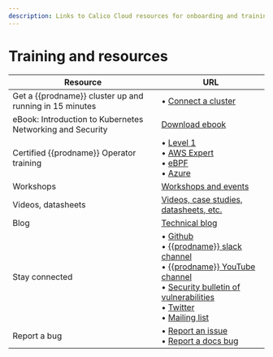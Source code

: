```yaml
---
description: Links to Calico Cloud resources for onboarding and training.
---
```


# Training and resources

| Resource                                                  | URL                                                          |
| --------------------------------------------------------- | ------------------------------------------------------------ |
| Get a {{prodname}} cluster up and running in 15 minutes   | &bull; [Connect a cluster](get-started/connect/)             |
| eBook: Introduction to Kubernetes Networking and Security | [Download ebook](https://www.tigera.io/lp/kubernetes-networking-ebook/) |
| Certified {{prodname}} Operator training                  | &bull; [Level 1](https://academy.tigera.io/course/certified-calico-operator-level-1/)<br/>&bull; [AWS Expert](https://academy.tigera.io/course/certified-calico-operator-aws-expert/)<br/>&bull; [eBPF](https://academy.tigera.io/course/certified-calico-operator-ebpf/)<br/>&bull; [Azure](https://academy.tigera.io/course/certified-calico-operator-azure-expert/) |
| Workshops                                                 | [Workshops and events](https://www.tigera.io/events/)        |
| Videos, datasheets                                        | [Videos, case studies, datasheets, etc.](https://www.tigera.io/resources/) |
| Blog                                                      | [Technical blog](https://www.tigera.io/blog/?_sft_post_tag=project-calico) |
| Stay connected                                            | &bull; [Github](https://github.com/projectcalico/calico)<br/>&bull; [{{prodname}} slack channel](https://app.slack.com/client/T0BC4L1GD/CUKP5S64R/thread/CUKP5S64R-1667519391.923949?cdn_fallback=2)<br />&bull; [{{prodname}} YouTube channel](https://www.youtube.com/channel/UCFpTnXDNcBoXI4gqCDmegFA)<br/>&bull; [Security bulletin of vulnerabilities](https://www.tigera.io/security-bulletins/)<br/>&bull; [Twitter](https://twitter.com/projectcalico)<br/>&bull; [Mailing list](https://www.tigera.io/project-calico/) |
| Report a bug                                              | &bull; [Report an issue](https://github.com/projectcalico/calico/issues)<br />&bull; [Report a docs bug](https://github.com/tigera/docs/issues) |

